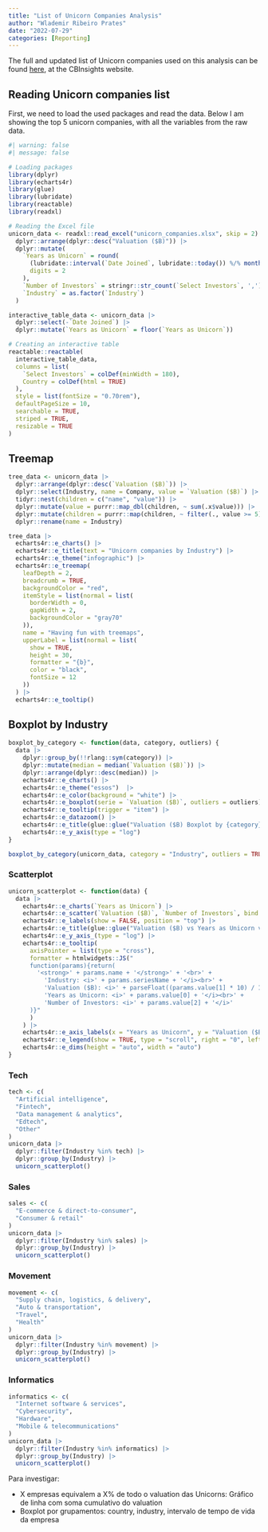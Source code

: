 ```yaml
---
title: "List of Unicorn Companies Analysis"
author: "Wlademir Ribeiro Prates"
date: "2022-07-29"
categories: [Reporting]
---
```


The full and updated list of Unicorn companies used on this analysis can be found [here](https://www.cbinsights.com/research-unicorn-companies), at the CBInsights website.

## Reading Unicorn companies list

First, we need to load the used packages and read the data. Below I am showing the top 5 unicorn companies, with all the variables from the raw data.

```r
#| warning: false
#| message: false

# Loading packages
library(dplyr)
library(echarts4r)
library(glue)
library(lubridate)
library(reactable)
library(readxl)

# Reading the Excel file
unicorn_data <- readxl::read_excel("unicorn_companies.xlsx", skip = 2) |>
  dplyr::arrange(dplyr::desc("Valuation ($B)")) |>
  dplyr::mutate(
    `Years as Unicorn` = round(
      (lubridate::interval(`Date Joined`, lubridate::today()) %/% months(1)) / 12,
      digits = 2
    ),
    `Number of Investors` = stringr::str_count(`Select Investors`, ',') + 1,
    `Industry` = as.factor(`Industry`)
  )

interactive_table_data <- unicorn_data |>
  dplyr::select(-`Date Joined`) |>
  dplyr::mutate(`Years as Unicorn` = floor(`Years as Unicorn`))

# Creating an interactive table
reactable::reactable(
  interactive_table_data,
  columns = list(
    `Select Investors` = colDef(minWidth = 180),
    Country = colDef(html = TRUE)
  ),
  style = list(fontSize = "0.70rem"),
  defaultPageSize = 10,
  searchable = TRUE,
  striped = TRUE,
  resizable = TRUE
)
```

## Treemap

```r
tree_data <- unicorn_data |>
  dplyr::arrange(dplyr::desc(`Valuation ($B)`)) |>
  dplyr::select(Industry, name = Company, value = `Valuation ($B)`) |>
  tidyr::nest(children = c("name", "value")) |>
  dplyr::mutate(value = purrr::map_dbl(children, ~ sum(.x$value))) |>
  dplyr::mutate(children = purrr::map(children, ~ filter(., value >= 5))) |>
  dplyr::rename(name = Industry)

tree_data |>
  echarts4r::e_charts() |>
  echarts4r::e_title(text = "Unicorn companies by Industry") |>
  echarts4r::e_theme("infographic") |>
  echarts4r::e_treemap(
    leafDepth = 2,
    breadcrumb = TRUE,
    backgroundColor = "red",
    itemStyle = list(normal = list(
      borderWidth = 0,
      gapWidth = 2,
      backgroundColor = "gray70"
    )),
    name = "Having fun with treemaps",
    upperLabel = list(normal = list(
      show = TRUE,
      height = 30,
      formatter = "{b}",
      color = "black",
      fontSize = 12
    ))
  ) |>
  echarts4r::e_tooltip()
```


## Boxplot by Industry

```r
boxplot_by_category <- function(data, category, outliers) {
  data |>
    dplyr::group_by(!!rlang::sym(category)) |>
    dplyr::mutate(median = median(`Valuation ($B)`)) |>
    dplyr::arrange(dplyr::desc(median)) |>
    echarts4r::e_charts() |>
    echarts4r::e_theme("essos")  |>
    echarts4r::e_color(background = "white") |>
    echarts4r::e_boxplot(serie = `Valuation ($B)`, outliers = outliers) |>
    echarts4r::e_tooltip(trigger = "item") |>
    echarts4r::e_datazoom() |>
    echarts4r::e_title(glue::glue("Valuation ($B) Boxplot by {category}")) |>
    echarts4r::e_y_axis(type = "log")
}

boxplot_by_category(unicorn_data, category = "Industry", outliers = TRUE)
```

### Scatterplot

```r
unicorn_scatterplot <- function(data) {
  data |>
    echarts4r::e_charts(`Years as Unicorn`) |>
    echarts4r::e_scatter(`Valuation ($B)`, `Number of Investors`, bind = Company) |>
    echarts4r::e_labels(show = FALSE, position = "top") |>
    echarts4r::e_title(glue::glue("Valuation ($B) vs Years as Unicorn vs Number of Investors Scatterplot")) |>
    echarts4r::e_y_axis_(type = "log") |>
    echarts4r::e_tooltip(
      axisPointer = list(type = "cross"),
      formatter = htmlwidgets::JS("
      function(params){return(
        '<strong>' + params.name + '</strong>' + '<br>' +
          'Industry: <i>' + params.seriesName + '</i><br>' +
          'Valuation ($B): <i>' + parseFloat((params.value[1] * 10) / 10).toFixed(1) + '</i><br>' +
          'Years as Unicorn: <i>' + params.value[0] + '</i><br>' +
          'Number of Investors: <i>' + params.value[2] + '</i>'
      )}"
      )
    ) |>
    echarts4r::e_axis_labels(x = "Years as Unicorn", y = "Valuation ($B) - log scale") |>
    echarts4r::e_legend(show = TRUE, type = "scroll", right = "0", left = "0", bottom = 1) |>
    echarts4r::e_dims(height = "auto", width = "auto")
}
```

::: {.panel-tabset}

### Tech

```r
tech <- c(
  "Artificial intelligence",
  "Fintech",
  "Data management & analytics",
  "Edtech",
  "Other"
)
unicorn_data |>
  dplyr::filter(Industry %in% tech) |>
  dplyr::group_by(Industry) |>
  unicorn_scatterplot()
```


### Sales

```r
sales <- c(
  "E-commerce & direct-to-consumer",
  "Consumer & retail"
)
unicorn_data |>
  dplyr::filter(Industry %in% sales) |>
  dplyr::group_by(Industry) |>
  unicorn_scatterplot()
```


### Movement

```r
movement <- c(
  "Supply chain, logistics, & delivery",
  "Auto & transportation",
  "Travel",
  "Health"
)
unicorn_data |>
  dplyr::filter(Industry %in% movement) |>
  dplyr::group_by(Industry) |>
  unicorn_scatterplot()
```


### Informatics

```r
informatics <- c(
  "Internet software & services",
  "Cybersecurity",
  "Hardware",
  "Mobile & telecommunications"
)
unicorn_data |>
  dplyr::filter(Industry %in% informatics) |>
  dplyr::group_by(Industry) |>
  unicorn_scatterplot()
```

:::

Para investigar:

- X empresas equivalem a X% de todo o valuation das Unicorns: Gráfico de linha com soma cumulativo do valuation 
- Boxplot por grupamentos: country, industry, intervalo de tempo de vida da empresa
